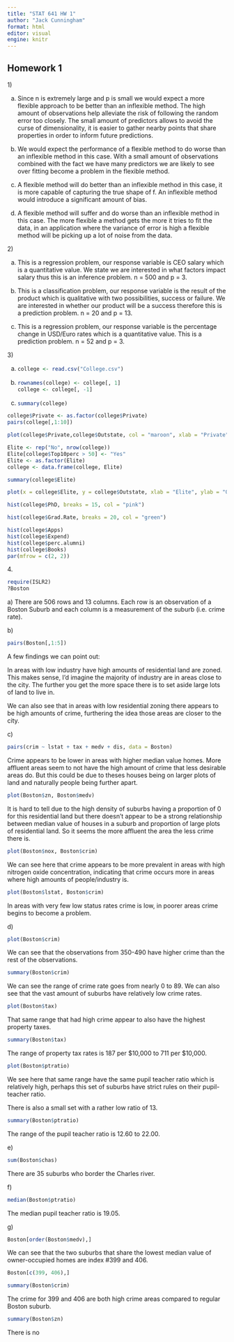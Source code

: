 ```yaml
---
title: "STAT 641 HW 1"
author: "Jack Cunningham"
format: html
editor: visual
engine: knitr
---
```


## Homework 1

1\)

a.  Since n is extremely large and p is small we would expect a more flexible approach to be better than an inflexible method. The high amount of observations help alleviate the risk of following the random error too closely. The small amount of predictors allows to avoid the curse of dimensionality, it is easier to gather nearby points that share properties in order to inform future predictions.

b.  We would expect the performance of a flexible method to do worse than an inflexible method in this case. With a small amount of observations combined with the fact we have many predictors we are likely to see over fitting become a problem in the flexible method.

c.  A flexible method will do better than an inflexible method in this case, it is more capable of capturing the true shape of f. An inflexible method would introduce a significant amount of bias.

d.  A flexible method will suffer and do worse than an inflexible method in this case. The more flexible a method gets the more it tries to fit the data, in an application where the variance of error is high a flexible method will be picking up a lot of noise from the data.

2\)

a.  This is a regression problem, our response variable is CEO salary which is a quantitative value. We state we are interested in what factors impact salary thus this is an inference problem. n = 500 and p = 3.

b.  This is a classification problem, our response variable is the result of the product which is qualitative with two possibilities, success or failure. We are interested in whether our product will be a success therefore this is a prediction problem. n = 20 and p = 13.

c.  This is a regression problem, our response variable is the percentage change in USD/Euro rates which is a quantitative value. This is a prediction problem. n = 52 and p = 3.

3\)

a.  

    ```r
    college <- read.csv("College.csv")

    ```

b.  

    ```r
    rownames(college) <- college[, 1]
    college <- college[, -1]
    ```

c.  

    ```r
    summary(college)
    ```

```r
college$Private <- as.factor(college$Private)
pairs(college[,1:10])
```

```r
plot(college$Private,college$Outstate, col = "maroon", xlab = "Private", ylab = "Out of state tuiton")
```

```r
Elite <- rep("No", nrow(college))
Elite[college$Top10perc > 50] <- "Yes"
Elite <- as.factor(Elite)
college <- data.frame(college, Elite)
```

```r
summary(college$Elite)
```

```r
plot(x = college$Elite, y = college$Outstate, xlab = "Elite", ylab = "Out of state tuiton", col = "blue")
```

```r
hist(college$PhD, breaks = 15, col = "pink")
```

```r
hist(college$Grad.Rate, breaks = 20, col = "green")
```

```r
hist(college$Apps)
hist(college$Expend)
hist(college$perc.alumni)
hist(college$Books)
par(mfrow = c(2, 2))
```

4\.

```r
require(ISLR2)
?Boston
```

a\) There are 506 rows and 13 columns. Each row is an observation of a Boston Suburb and each column is a measurement of the suburb (i.e. crime rate).

b\)

```r
pairs(Boston[,1:5])
```

A few findings we can point out:

In areas with low industry have high amounts of residential land are zoned. This makes sense, I'd imagine the majority of industry are in areas close to the city. The further you get the more space there is to set aside large lots of land to live in.

We can also see that in areas with low residential zoning there appears to be high amounts of crime, furthering the idea those areas are closer to the city.

c\)

```r
pairs(crim ~ lstat + tax + medv + dis, data = Boston)
```

Crime appears to be lower in areas with higher median value homes. More affluent areas seem to not have the high amount of crime that less desirable areas do. But this could be due to theses houses being on larger plots of land and naturally people being further apart.

```r
plot(Boston$zn, Boston$medv)
```

It is hard to tell due to the high density of suburbs having a proportion of 0 for this residential land but there doesn't appear to be a strong relationship between median value of houses in a suburb and proportion of large plots of residential land. So it seems the more affluent the area the less crime there is.

```r
plot(Boston$nox, Boston$crim)
```

We can see here that crime appears to be more prevalent in areas with high nitrogen oxide concentration, indicating that crime occurs more in areas where high amounts of people/industry is.

```r
plot(Boston$lstat, Boston$crim)
```

In areas with very few low status rates crime is low, in poorer areas crime begins to become a problem.

d\)

```r
plot(Boston$crim)
```

We can see that the observations from 350-490 have higher crime than the rest of the observations.

```r
summary(Boston$crim)
```

We can see the range of crime rate goes from nearly 0 to 89. We can also see that the vast amount of suburbs have relatively low crime rates.

```r
plot(Boston$tax)
```

That same range that had high crime appear to also have the highest property taxes.

```r
summary(Boston$tax)
```

The range of property tax rates is 187 per \$10,000 to 711 per \$10,000.

```r
plot(Boston$ptratio)
```

We see here that same range have the same pupil teacher ratio which is relatively high, perhaps this set of suburbs have strict rules on their pupil-teacher ratio.

There is also a small set with a rather low ratio of 13.

```r
summary(Boston$ptratio)
```

The range of the pupil teacher ratio is 12.60 to 22.00.

e\)

```r
sum(Boston$chas)
```

There are 35 suburbs who border the Charles river.

f\)

```r
median(Boston$ptratio)
```

The median pupil teacher ratio is 19.05.

g\)

```r
Boston[order(Boston$medv),]
```

We can see that the two suburbs that share the lowest median value of owner-occupied homes are index #399 and 406.

```r
Boston[c(399, 406),]
```

```r
summary(Boston$crim)
```

The crime for 399 and 406 are both high crime areas compared to regular Boston suburb.

```r
summary(Boston$zn)
```

There is no
